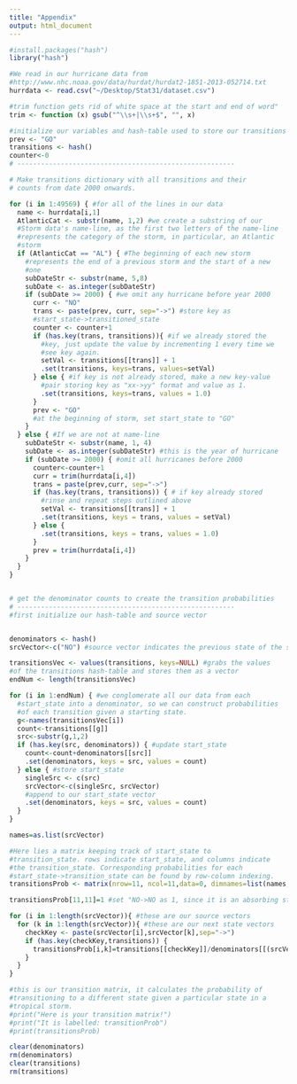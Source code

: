 ```yaml
---
title: "Appendix"
output: html_document
---
```


```r
#install.packages("hash")
library("hash")

#We read in our hurricane data from 
#http://www.nhc.noaa.gov/data/hurdat/hurdat2-1851-2013-052714.txt
hurrdata <- read.csv("~/Desktop/Stat31/dataset.csv")

#trim function gets rid of white space at the start and end of word"
trim <- function (x) gsub("^\\s+|\\s+$", "", x)

#initialize our variables and hash-table used to store our transitions
prev <- "GO"
transitions <- hash()
counter<-0
# ------------------------------------------------------- 

# Make transitions dictionary with all transitions and their 
# counts from date 2000 onwards.

for (i in 1:49569) { #for all of the lines in our data
  name <- hurrdata[i,1]
  AtlanticCat <- substr(name, 1,2) #we create a substring of our
  #Storm data's name-line, as the first two letters of the name-line
  #represents the category of the storm, in particular, an Atlantic
  #storm
  if (AtlanticCat == "AL") { #The beginning of each new storm
    #represents the end of a previous storm and the start of a new
    #one
    subDateStr <- substr(name, 5,8)
    subDate <- as.integer(subDateStr)
    if (subDate >= 2000) { #we omit any hurricane before year 2000
      curr <- "NO"
      trans <- paste(prev, curr, sep="->") #store key as 
      #start_state->transitioned_state
      counter <- counter+1
      if (has.key(trans, transitions)){ #if we already stored the
        #key, just update the value by incrementing 1 every time we
        #see key again.
        setVal <- transitions[[trans]] + 1
        .set(transitions, keys=trans, values=setVal)
      } else { #if key is not already stored, make a new key-value
        #pair storing key as "xx->yy" format and value as 1.
        .set(transitions, keys=trans, values = 1.0)
      }
      prev <- "GO" 
      #at the beginning of storm, set start_state to "GO"
    }
  } else { #If we are not at name-line
    subDateStr <- substr(name, 1, 4)
    subDate <- as.integer(subDateStr) #this is the year of hurricane
    if (subDate >= 2000) { #omit all hurricanes before 2000
      counter<-counter+1
      curr = trim(hurrdata[i,4])
      trans = paste(prev,curr, sep="->")
      if (has.key(trans, transitions)) { # if key already stored
        #rinse and repeat steps outlined above
        setVal <- transitions[[trans]] + 1
        .set(transitions, keys = trans, values = setVal)
      } else {
        .set(transitions, keys = trans, values = 1.0)
      }
      prev = trim(hurrdata[i,4])
    }
  }
}


# get the denominator counts to create the transition probabilities
# ------------------------------------------------------- 
#first initialize our hash-table and source vector


denominators <- hash()
srcVector<-c("NO") #source vector indicates the previous state of the storm, initialize "NO" to indicate absorbing state

transitionsVec <- values(transitions, keys=NULL) #grabs the values 
#of the transitions hash-table and stores them as a vector
endNum <- length(transitionsVec)

for (i in 1:endNum) { #we conglomerate all our data from each 
  #start_state into a denominator, so we can construct probabilities
  #of each transition given a starting state.
  g<-names(transitionsVec[i])
  count<-transitions[[g]]
  src<-substr(g,1,2)
  if (has.key(src, denominators)) { #update start_state
    count<-count+denominators[[src]]
    .set(denominators, keys = src, values = count)
  } else { #store start_state
    singleSrc <- c(src)
    srcVector<-c(singleSrc, srcVector)
    #append to our start_state vector
    .set(denominators, keys = src, values = count)
  }
}

names=as.list(srcVector)

#Here lies a matrix keeping track of start_state to 
#transition_state. rows indicate start_state, and columns indicate
#the transition_state. Corresponding probabilities for each 
#start_state->transition_state can be found by row-column indexing.
transitionsProb <- matrix(nrow=11, ncol=11,data=0, dimnames=list(names,names))

transitionsProb[11,11]=1 #set "NO->NO as 1, since it is an absorbing state"

for (i in 1:length(srcVector)){ #these are our source vectors
  for (k in 1:length(srcVector)){ #these are our next state vectors
    checkKey <- paste(srcVector[i],srcVector[k],sep="->")
    if (has.key(checkKey,transitions)) {
      transitionsProb[i,k]=transitions[[checkKey]]/denominators[[(srcVector[i])]]
    }
  }
}

#this is our transition matrix, it calculates the probability of 
#transitioning to a different state given a particular state in a 
#tropical storm.
#print("Here is your transition matrix!")
#print("It is labelled: transitionProb")
#print(transitionsProb) 

clear(denominators)
rm(denominators)
clear(transitions)
rm(transitions)

```
